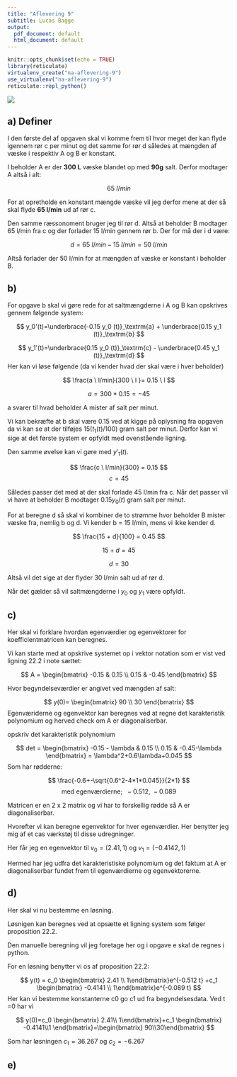 ```yaml
---
title: "Aflevering 9"
subtitle: Lucas Bagge
output:
  pdf_document: default
  html_document: default
---
```


```r
knitr::opts_chunk$set(echo = TRUE)
library(reticulate)
virtualenv_create("na-aflevering-9")
use_virtualenv("na-aflevering-9")
reticulate::repl_python()
```

![](na-alf-9.png)

## a) Definer

I den første del af opgaven skal vi komme frem til hvor meget der kan flyde igennem
rør c per minut og det samme for rør d således at mængden af væske i respektiv
A og B er konstant.

I beholder A er der **300 L** væske blandet op med **90g** salt. Derfor modtager
A altså i alt:

$$
65 \ l/min
$$

For at opretholde en konstant mængde væske vil jeg derfor mene at der så skal flyde
**65 l/min** ud af rør c. 

Den samme ræssonoment bruger jeg til rør d. Altså at beholder B modtager 65 l/min fra c
og der forlader 15 l/min gennem rør b. Der for må der i d være:

$$
d=65 \ l/min - 15 \ l/min=50 \ l/min
$$

Altså forlader der 50 l/min for at mængden af væske er konstant i beholder B. 

## b)

For opgave b skal vi gøre rede for at saltmængderne i A og B kan opskrives
gennem følgende system:

$$
y_0'(t)=\underbrace{-0.15 y_0 (t)}_\textrm{a} + \underbrace{0.15 y_1 (t)}_\textrm{b}
$$

$$
y_1'(t)=\underbrace{0.15 y_0 (t)}_\textrm{c} - \underbrace{0.45 y_1 (t)}_\textrm{d}
$$
Her kan vi løse følgende (da vi kender hvad der skal være i hver beholder)

$$
\frac{a \ l/min}{300 \ l }= 0.15 \ l
$$

$$
a = 300 * 0.15 = -45
$$

a svarer til hvad beholder A mister af salt per minut.

Vi kan bekræfte at b skal være 0.15 ved at kigge på oplysning fra opgaven da vi kan se
at der tilføjes $15(t_1(t)/100)$ gram salt per minut.
Derfor kan vi sige at det første system er opfyldt med ovenstående ligning.

Den samme øvelse kan vi gøre med $y'_1(t)$.

$$
\frac{c \ l/min}{300} = 0.15
$$
$$
c = 45
$$

Således passer det med at der skal forlade 45 l/min fra c. Når det passer vil vi have at beholder B modtager $0.15 y_0(t)$ gram salt per minut.

For at beregne d så skal vi kombiner de to strømme hvor beholder B mister væske fra, nemlig b og d. Vi kender b = 15 l/min, mens vi ikke kender d. 

$$
\frac{15 + d}{100} = 0.45
$$

$$
15+d=45
$$

$$
d = 30
$$

Altså vil det sige at der flyder 30 l/min salt ud af rør d.

Når det gælder så vil saltmængderne i $y_0$ og $y_1$ være opfyldt. 

## c)

Her skal vi forklare hvordan egenværdier og egenvektorer for koefficientmatricen kan beregnes.

Vi kan starte med at opskrive systemet op i vektor notation som er vist ved ligning 22.2 i note sættet:

$$
A = \begin{bmatrix}
-0.15 &  0.15 \\
 0.15 & -0.45 
\end{bmatrix}
$$

Hvor begyndelseværdier er angivet ved mængden af salt:

$$
y(0)=
\begin{bmatrix}
90 \\
30
\end{bmatrix}
$$
Egenværiderne og egenvektor kan beregnes ved at regne det karakteristik polynomium og herved check om A er diagonaliserbar.

opskriv det karakteristik polynomium

$$
det  =
\begin{bmatrix}
-0.15 - \lambda & 0.15 \\
0.15 & -0.45-\lambda
\end{bmatrix}
= \lambda^2+0.6\lambda+0.045
$$
Som har rødderne:

$$
\frac{-0.6+-\sqrt{0.6^2-4*1*0.045}}{2*1}
$$
$$
\text{med egenværdierne; } \ -0.512, \ -0.089
$$

Matricen er en 2 x 2 matrix og vi har to forskellig rødde så A er diagonaliserbar.

Hvorefter vi kan beregne egenvektor for hver egenværdier. Her benytter jeg mig af et cas værkstøj til disse udregninger.

Her får jeg en egenvektor til $v_0=(2.41,1)$ og $v_1=(-0.4142,1)$

Hermed har jeg udfra det karakteristiske polynomium og det faktum at A er diagonaliserbar fundet frem til egenværdierne og egenvektorerne. 

## d)

Her skal vi nu bestemme en løsning.

Løsnigen kan beregnes ved at opsætte et ligning system som følger proposition 22.2. 


Den manuelle beregning vil jeg foretage her og i opgave e skal de regnes i python.

For en løsning benytter vi os af proposition 22.2:

$$
y(t) = c_0 \begin{bmatrix} 2.41 \\ 1\end{bmatrix}e^{-0.512 t} +c_1
\begin{bmatrix} -0.4141 \\ 1\end{bmatrix}e^{-0.089 t}
$$
Her kan vi bestemme konstanterne c0 go c1 ud fra begyndelsesdata. Ved t =0 har vi

$$
y(0)=c_0 \begin{bmatrix} 2.41\\ 1\end{bmatrix}+c_1 \begin{bmatrix} -0.4141\\1 \end{bmatrix}=\begin{bmatrix} 90\\30\end{bmatrix}
$$

Som har løsningen $c_1=36.267$ og $c_2=-6.267$


## e)
